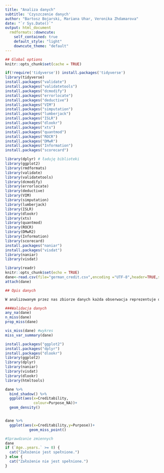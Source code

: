 ```yaml
---
title: "Analiza danych"
subtitle: 'Czyszczenie danych'
author: "Bartosz Bojarski, Mariana Uhar, Veronika Zhdamarova"
date: "`r Sys.Date()`"
output: html_document
  rmdformats::downcute:
    self_contained: true
    default_style: "light"
    downcute_theme: "default"
---
```



```r
## Global options
knitr::opts_chunk$set(cache = TRUE)
```

```r
if(!require('tidyverse')) install.packages('tidyverse')
library(tidyverse)
install.packages("validate")
install.packages("validatetools")
install.packages("dcmodify")
install.packages("errorlocate")
install.packages("deductive")
install.packages("VIM")
install.packages("simputation")
install.packages("lumberjack")
install.packages("ISLR")
install.packages("dlookr")
install.packages("xts")
install.packages("quantmod")
install.packages("ROCR")
install.packages("DMwR")
install.packages("Information")
install.packages("scorecard")

library(dplyr) # ładuję biblioteki
library(ggplot2)
library(rmdformats)
library(validate)
library(validatetools)
library(dcmodify)
library(errorlocate)
library(deductive)
library(VIM)
library(simputation)
library(lumberjack)
library(ISLR) 
library(dlookr)
library(xts)
library(quantmod)
library(ROCR)
library(DMwR2)
library(Information)
library(scorecard)
install.packages("naniar")
install.packages("visdat")
library(naniar)
library(visdat)
```

```r
library(readr)
knitr::opts_chunk$set(echo = TRUE)
dane<-read.csv(file="german_credit.csv",encoding ="UTF-8",header=TRUE,sep = ",")
attach(dane)

## Opis danych

W analizowanym przez nas zbiorze danych każda obserwacja reprezentuje osobę, która zaciągnęła kredyt w banku w walucie marki niemieckiej, oraz opisuje cechy dobrego i złego klienta bankowego, na podstawie których jest wyliczana zdolność kredytowa. Zbiór się składa z 1000 obserwacji, 20 zmiennych objaśniających oraz zmiennej objaśnianej (Creditability). Dane dotyczą okresu _________________----------------.
```

```r
###Walidacja danych
any_na(dane)
n_miss(dane)
prop_miss(dane)

vis_miss(dane) #wykres
miss_var_summary(dane)
```

```r
install.packages("ggplot2")
install.packages("dplyr")
install.packages("dlookr")
library(ggplot2)
library(dplyr)
library(naniar)
library(visdat)
library(dlookr)
library(htmltools)

dane %>% 
  bind_shadow() %>% 
  ggplot(aes(x=Creditability, 
             colour=Purpose_NA))+
  geom_density()


dane %>% 
  ggplot(aes(x=Creditability,y=Purpose))+
           geom_miss_point()
```


```r
#Sprawdzanie zmiennych
dane
if (`Age..years.` >= 0) {
  cat("Założenie jest spełnione.")
} else {
  cat("Założenie nie jest spełnione.")
}
```

